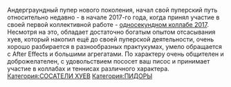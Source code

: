 {{Инфобокс для пуперов|другие_ники = ņıqнжʎҺwǝжǝн|image3 = Ava.png|год_начала = 2017|имя_фамилия = Гоша Рубчинский|место_проживания = Пизда|сферы_творчества = (R)YTP, профессиональный отсос|ссылки =  [https://www.youtube.com/channel/UCuSzpos3uIL3nLHarwG48fw YouTube]
[https://www.youtube.com/channel/UC4bE4Ap1G4F8CvtEOsW-NDA Альт]}}Андерграундный пупер нового поколения, начал свой пуперский путь относительно недавно - в начале 2017-го года, когда принял участие в своей первой коллективной работе - [https://www.youtube.com/watch?v=7I9Fx_eOUQA односекундном коллабе 2017]. Несмотря на это, обладает достаточно богатым опытом отсасывания хуев, который накопил ещё до своей пуперской деятельности, очень хорошо разбирается в разнообразных практукумах, умело обращается с After Effects и большими агрегатами. По характеру очень общителен и доброжелателен, с удовольствием пососет ваш писос и принимает участие в коллабах и теннисах различного характера.
[[Категория:СОСАТЕЛИ ХУЕВ]]
[[Категория:ПИДОРЫ]]